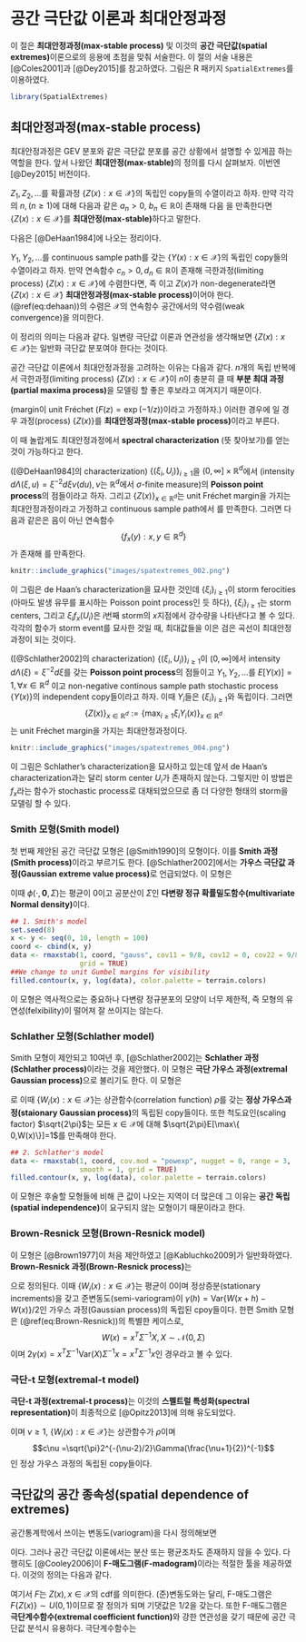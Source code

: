 # 공간 극단값 이론과 최대안정과정 {#spatextremes}

이 절은 **최대안정과정(max-stable process)** 및 이것의 **공간 극단값(spatial extremes)**이론으로의 응용에 초점을 맞춰 서술한다. 이 절의 서술 내용은 [@Coles2001]과 [@Dey2015]를 참고하였다. 그림은 R 패키지 `SpatialExtremes`를 이용하였다.

```r
library(SpatialExtremes)
```

## 최대안정과정(max-stable process)

최대안정과정은 GEV 분포와 같은 극단값 분포를 공간 상황에서 설명할 수 있게끔 하는 역할을 한다. 앞서 나왔던 **최대안정(max-stable)**의 정의를 다시 살펴보자. 이번엔 [@Dey2015] 버전이다.

<div class="definition"> 

$Z_{1}, Z_{2},\ldots$를 확률과정 $\{Z(x):x\in\mathcal{X} \}$의 독립인 copy들의 수열이라고 하자. 만약 각각의 $n, (n\geq 1)$에 대해 다음과 같은 $a_{n}>0$, $b_{n}\in\mathbb{R}$이 존재해 다음
\begin{equation}
\frac{\max_{i=1,\ldots ,n}Z_{i}-b_{n}}{a_{n}}\stackrel{d}{=}Z
\end{equation}
을 만족한다면 $\{Z(x):x\in\mathcal{X} \}$를 **최대안정(max-stable)**하다고 말한다.

</div>

다음은 [@DeHaan1984]에 나오는 정리이다.

<div class="theorem"> 

$Y_{1}, Y_{2},\ldots$를 continuous sample path를 갖는 $\{Y(x):x\in\mathcal{X} \}$의 독립인 copy들의 수열이라고 하자. 만약 연속함수 $c_{n}>0, d_{n}\in\mathbb{R}$이 존재해 극한과정(limiting process) $\{Z(x): x\in\mathcal{X}\}$에 수렴한다면, 즉
\begin{equation}
\frac{\max_{i=1,\ldots, n}Y_{i}(x)-d_{n}(x)}{c_{n}(x)}\rightarrow Z(x), x\in\mathcal{X}, n\rightarrow \infty \label{eq:dehaan}
\end{equation}
이고 $Z(x)$가 non-degenerate라면 $\{Z(x):x\in\mathcal{X} \}$ **최대안정과정(max-stable process)**이어야 한다. (\@ref(eq:dehaan))의 수렴은 $\mathcal{X}$의 연속함수 공간에서의 약수렴(weak convergence)을 의미한다.

이 정리의 의미는 다음과 같다. 일변량 극단값 이론과 연관성을 생각해보면 $\{Z(x):x\in\mathcal{X} \}$는 일반화 극단값 분포여야 한다는 것이다.

</div>

공간 극단값 이론에서 최대안정과정을 고려하는 이유는 다음과 같다. $n$개의 독립 반복에서 극한과정(limiting process) $\{Z(x): x\in\mathcal{X}\}$이 $n$이 충분히 클 때 **부분 최대 과정(partial maxima process)**을 모델링 할 좋은 후보라고 여겨지기 때문이다.

<div class="definition"> 

(margin이 unit Fréchet $(F(z)=\exp(-1/z))$이라고 가정하자.) 이러한 경우에
\begin{equation}
\max_{i=1,\ldots , n}n^{-1}Z_{i}(\cdot) \stackrel{d}{=} Z(\cdot), n\geq 1
\end{equation}
일 경우 과정(process) $\{Z(x)\}$를 **최대안정과정(max-stable process)**이라고 부른다.

</div>

이 때 놀랍게도 최대안정과정에서 **spectral characterization** (뜻 찾아보기)를 얻는 것이 가능하다고 한다.

<div class="theorem"> 

([@DeHaan1984]의 characterization) $\{ (\xi_{i}, U_{i})\}_{i \geq 1}$을 $(0,\infty ] \times \mathbb{R}^{d}$에서 (intensity $d\Lambda (\xi, u)=\xi^{-2}d\xi\nu(du), \nu$는 $\mathbb{R}^{d}$에서 $\sigma$-finite measure)의 **Poisson point process**의 점들이라고 하자. 그리고 $\{Z(x) \}_{x\in\mathbb{R}^{d}}$는 unit Fréchet margin을 가지는 최대안정과정이라고 가정하고 continuous sample path에서
\begin{equation}
\{Z(x)\}_{x\in\mathbb{R}^{d}}\stackrel{d}{=}\{\max_{i\geq 1}\xi_{i}f_{x}(U_{i})\}_{x\in\mathbb{R}^{d}}
\end{equation}
를 만족한다. 그러면 다음과 같은은 음이 아닌 연속함수
$$\{ f_{x}(y):x,y\in\mathbb{R}^{d}\}$$
가 존재해
\begin{equation}
\int_{\mathbb{R}^{d}}f_{x}(y)\nu(dy)=1, \forall x \in \mathbb{R}^{d}
\end{equation}
를 만족한다.

</div>

```r
knitr::include_graphics("images/spatextremes_002.png")
```

이 그림은 de Haan's characterization을 묘사한 것인데 $\{\xi_{i}\}_{i\geq 1}$이 storm ferocities (아마도 발생 유무를 표시하는 Poisson point process인 듯 하다), $\{\xi_{i}\}_{i\geq 1}$는 storm centers, 그리고 $\xi_{i}f_{x}(U_{i})$은 $i$번째 storm의 $x$지점에서 강수량을 나타낸다고 볼 수 있다. 각각의 함수가 storm event를 묘사한 것일 때, 최대값들을 이은 검은 곡선이 최대안정과정이 되는 것이다.

<div class="theorem"> 

([@Schlather2002]의 characterization) $\{ (\xi_{i}, U_{i})\}_{i \geq 1}$이 $(0,\infty ]$에서 intensity $d \Lambda (\xi)=\xi^{-2}d\xi$를 갖는 **Poisson point process**의 점들이고 $Y_{1},Y_{2},\ldots$를 $E[Y(x)]=1, \forall x \in \mathbb{R}^{d}$ 이고 non-negative continous sample path stochastic process $\{ Y(x)\}$의 independent copy들이라고 하자. 이때 $Y_{i}$들은 $\{ \xi_{i}\}_{i \geq 1}$와 독립이다. 그러면
$$ \{ Z(x)\}_{x\in\mathbb{R}^{d}}:=\{\max_{i\geq 1} \xi_{i}Y_{i}(x) \}_{x\in \mathbb{R}^{d}}$$
는 unit Fréchet margin을 가지는 최대안정과정이다.

</div>

```r
knitr::include_graphics("images/spatextremes_004.png")
```

이 그림은 Schlather's characterization을 묘사하고 있는데 앞서 de Haan's characterization과는 달리 storm center $U_{i}$가 존재하지 않는다. 그렇지만 이 방법은 $f_{x}$라는 함수가 stochastic process로 대채되었으므로 좀 더 다양한 형태의 storm을 모델링 할 수 있다.

### Smith 모형(Smith model)

첫 번째 제안된 공간 극단값 모형은 [@Smith1990]의 모형이다. 이를 **Smith 과정(Smith process)**이라고 부르기도 한다. [@Schlather2002]에서는 **가우스 극단값 과정(Gaussian extreme value process)**로 언급되었다. 이 모형은
\begin{equation}
Z(x)=\max_{i\geq 1}\xi_{i}\phi(x-U_{i};\mathbf{0},\Sigma), x\in\mathcal{X},
\end{equation}

이때 $\phi(\cdot, \mathbf{0},\Sigma)$는 평균이 0이고 공분산이 $\Sigma$인 **다변량 정규 확률밀도함수(multivariate Normal density)**이다.

```r
## 1. Smith's model
set.seed(8)
x <- y <- seq(0, 10, length = 100)
coord <- cbind(x, y)
data <- rmaxstab(1, coord, "gauss", cov11 = 9/8, cov12 = 0, cov22 = 9/8,
                 grid = TRUE)
##We change to unit Gumbel margins for visibility
filled.contour(x, y, log(data), color.palette = terrain.colors)
```

이 모형은 역사적으로는 중요하나 다변량 정규분포의 모양이 너무 제한적, 즉 모형의 유연성(felxibility)이 떨어져 잘 쓰이지는 않는다.

### Schlather 모형(Schlather model)

Smith 모형이 제안되고 10여년 후, [@Schlather2002]는 **Schlather 과정(Schlather process)**이라는 것을 제안했다. 이 모형은 **극단 가우스  과정(extremal Gaussian process)**으로 불리기도 한다. 이 모형은

\begin{equation}
Z(x)=\sqrt{2\pi}\max_{i\geq 1}\zeta_{i}\max\{0,W_{i}(x)\}
\end{equation}

로 이때 $\{W_{i}(x): x\in\mathcal{X}\}$는 상관함수(correlation function) $\rho$를 갖는 **정상 가우스과정(staionary Gaussian process)**의 독립된 copy들이다. 또한 척도요인(scaling factor) $\sqrt{2\pi}$는 모든 $x\in\mathcal{X}$에 대해 $\sqrt{2\pi}E[\max\{ 0,W(x)\}]=1$를 만족해야 한다.

```r
## 2. Schlather's model
data <- rmaxstab(1, coord, cov.mod = "powexp", nugget = 0, range = 3,
                 smooth = 1, grid = TRUE)
filled.contour(x, y, log(data), color.palette = terrain.colors)
```

이 모형은 후술할 모형들에 비해 큰 값이 나오는 지역이 더 많은데 그 이유는 **공간 독립(spatial independence)**이 요구되지 않는 모형이기 때문이라고 한다.

### Brown-Resnick 모형(Brown-Resnick model)

이 모형은 [@Brown1977]이 처음 제안하였고 [@Kabluchko2009]가 일반화하였다. **Brown-Resnick 과정(Brown-Resnick process)**는

\begin{equation}
Z(x)=\max_{i\geq 1}\xi_{i}\exp\{W_{i}(x)-\gamma(x)\},x\in\mathcal{X}\label{eq:Brown-Resnick}
\end{equation}

으로 정의된다. 이때 $\{W_{i}(x): x\in\mathcal{X}\}$는 평균이 0이며 정상증분(stationary increments)을 갖고 준변동도(semi-variogram)이 $\gamma(h)=\text{Var}\{W(x+h)-W(x)\}/2$인 가우스 과정(Gaussian process)의 독립된 cpoy들이다. 한편 Smith 모형은 (\@ref(eq:Brown-Resnick))의 특별한 케이스로,
$$W(x)=x^{T}\Sigma^{-1}X, X\sim\mathcal{N}(0,\Sigma)$$
이며 $2\gamma(x)=x^{T}\Sigma^{-1}\text{Var}(X)\Sigma^{-1}x=x^{T}\Sigma^{-1}x$인 경우라고 볼 수 있다.

### 극단-t 모형(extremal-t model)

**극단-t 과정(extremal-t process)**는 이것의 **스펠트럴 특성화(spectral representation)**이 최종적으로 [@Opitz2013]에 의해 유도되었다.

\begin{equation}
Z(x)=c_{\nu}\max_{i \geq 1}\zeta_{i}\max\{0,W_{i}(x)\}^{\nu}, x\in\mathcal{X}
\end{equation}
이며 $\nu \geq 1$, $\{W_{i}(x):x\in\mathcal{X}\}$는 상관함수가 $\rho$이며
$$c\nu =\sqrt{\pi}2^{-(\nu-2)/2}\Gamma(\frac{\nu+1}{2})^{-1}$$
인 정상 가우스 과정의 독립된 copy들이다.

## 극단값의 공간 종속성(spatial dependence of extremes)

공간통계학에서 쓰이는 변동도(variogram)을 다시 정의해보면

\begin{equation}
\frac{1}{2}E[\{Z(x_{1})-Z(x_{2}) \}^{2}], x_{1}, x_{2} \in \mathcal{X}
\end{equation}

이다. 그러나 공간 극단값 이론에서는 분산 또는 평균조차도 존재하지 않을 수 있다. 다행히도 [@Cooley2006]이 **F-매도그램(F-madogram)**이라는 적절한 툴을 제공하였다. 이것의 정의는 다음과 같다.

\begin{equation}
\nu_{F}(h)=\frac{1}{2}E[|F\{Z(x+h)\}-F\{Z(x)\}], x,h\in \mathcal{X}.
\end{equation}

여기서 $F$는 $Z(x), x\in\mathcal{X}$의 cdf를 의미한다. (준)변동도와는 달리, F-매도그램은 $F\{Z(x)\} \sim U(0,1)$이므로 잘 정의가 되며 기댓값은 $1/2$을 갖는다. 또한 F-매도그램은 **극단계수함수(extremal coefficient function)**와 강한 연관성을 갖기 때문에 공간 극단값 분석시 유용하다. 극단계수함수는
\begin{equation}
\theta : h \rightarrow E[\max \{ Y(x),Y(x+h) \}]
\end{equation}
\begin{eqnarray}
P\{Z(x+h)\leq z | Z(x)\leq z\}&=&P\{Z(x+h)\leq z\}^{\theta(h)-1}\nonumber\\
&=&
\begin{cases}
1 & \text{perfect dependence}\\
P\{Z(x+h)\leq z\} & \text{independence}
\end{cases}
\end{eqnarray}
